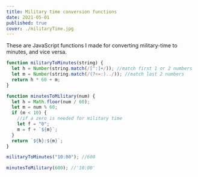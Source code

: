 ```yaml
---
title: Military time conversion functions
date: 2021-05-01
published: true
cover: ./militaryTime.jpg
---
```


These are JavaScript functions I made for converting military-time to minutes, and vice versa.

```js
function militaryToMinutes(string) {
  let h = Number(string.match(/[^:]+/)); //match first 1 or 2 numbers
  let m = Number(string.match(/(?<=:)../)); //match last 2 numbers
  return h * 60 + m;
}

function minutesToMilitary(num) {
  let h = Math.floor(num / 60);
  let m = num % 60;
  if (m < 10) {
    //if a zero is needed for military time
    let f = "0";
    m = f + `${m}`;
  }
  return `${h}:${m}`;
}

militaryToMinutes("10:00"); //600

minutesToMilitary(600); //'10:00'
```

